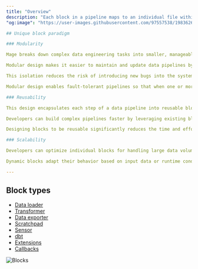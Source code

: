 ```yaml
---
title: "Overview"
description: "Each block in a pipeline maps to an individual file within a project. Blocks can be reused and shared across multiple pipelines within the same project."
"og:image": "https://user-images.githubusercontent.com/97557538/198362650-6a61dfb2-8afb-40d4-b5ce-fb9f145f23a6.png"

## Unique block paradigm

### Modularity

Mage breaks down complex data engineering tasks into smaller, manageable units (blocks). Each block in a pipeline is a standalone file that can be executed independently.

Modular design makes it easier to maintain and update data pipelines by modifying a specific block or creating new ones without affecting other parts of the pipeline.

This isolation reduces the risk of introducing new bugs into the system when making changes. The modularity of blocks leads to cleaner, more maintainable codebases.

Modular design enables fault-tolerant pipelines so that when one or more blocks fail, the rest can keep running. Debugging modular blocks is faster than debugging a monolithic code base. Once resolved, failed blocks can be retried without re-running the entire pipeline.

### Reusability

This design encapsulates each step of a data pipeline into reusable blocks that perform a specific function; such as data loading, transformation, or exporting.

Developers can build complex pipelines faster by leveraging existing blocks across different projects, different pipelines, or within the same pipeline.

Designing blocks to be reusable significantly reduces the time and effort required to develop new data pipelines, as developers can reuse blocks instead of writing new code from scratch.

### Scalability

Developers can optimize individual blocks for handling large data volumes or more complex processing tasks efficiently, without the need for extensive redesigns or refactoring of the entire pipeline.

Dynamic blocks adapt their behavior based on input data or runtime conditions, enabling the creation of flexible and complex data pipelines that can easily accommodate varying scalability requirements all without the need to write duplicate code.

---
```


## Block types

- [Data loader](/design/blocks/data-loader)
- [Transformer](/design/blocks/transformer)
- [Data exporter](/design/blocks/data-exporter)
- [Scratchpad](/design/blocks/scratchpad)
- [Sensor](/design/blocks/sensor)
- [dbt](/dbt/overview)
- [Extensions](/design/blocks/extension)
- [Callbacks](/design/blocks/callbacks)

<Frame>
  <img alt="Blocks" src="https://user-images.githubusercontent.com/97557538/198362650-6a61dfb2-8afb-40d4-b5ce-fb9f145f23a6.png" />
</Frame>

